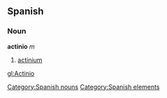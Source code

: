 == Spanish == {{wikipediaAlt|actinium}}
=== Noun ===
'''actinio''' ''m''
# [[actinium]]

[[Category:Spanish nouns]]
[[Category:Spanish elements]]

[[gl:Actinio]]